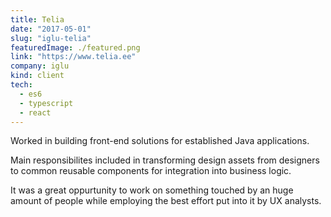 ```yaml
---
title: Telia
date: "2017-05-01"
slug: "iglu-telia"
featuredImage: ./featured.png
link: "https://www.telia.ee"
company: iglu
kind: client
tech:
  - es6
  - typescript
  - react
---
```


Worked in building front-end solutions for established Java applications.

Main responsibilites included in transforming design assets from designers to common reusable components for integration into business logic.

It was a great oppurtunity to work on something touched by an huge amount of people while employing the best effort put into it by UX analysts.
